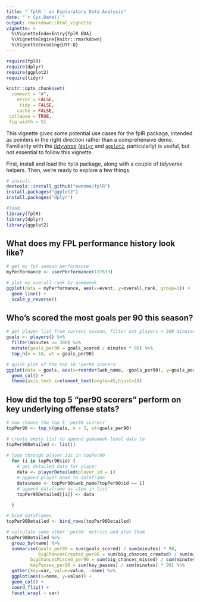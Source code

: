 ```yaml
---
title: "`fplR`: an Exploratory Data Analysis"
date: "`r Sys.Date()`"
output: rmarkdown::html_vignette
vignette: >
  %\VignetteIndexEntry{fplR EDA}
  %\VignetteEngine{knitr::rmarkdown}
  %\VignetteEncoding{UTF-8}
---
```


```r
require(fplR)
require(dplyr)
require(ggplot2)
require(tidyr)

knitr::opts_chunk$set(
  comment = "#",
    error = FALSE,
     tidy = FALSE,
    cache = FALSE,
 collapse = TRUE,
 fig.width = 5)
```

This vignette gives some potential use cases for the fplR package, intended as pointers in the right direction rather than a comprehensive demo. Familiarity with the [*tidyverse*](http://tidyverse.org/) ([`dplyr`](http://dplyr.tidyverse.org/) and [`ggplot2`](http://ggplot2.tidyverse.org/), particularly) is useful, but not essential to follow this vignette.

First, install and load the `fplR` package, along with a couple of *tidyverse* helpers. Then, we're ready to explore a few things.

```r
# install
devtools::install_github("ewenme/fplR")
install.packages("ggplot2")
install.packages("dplyr")
```

```r
#load
library(fplR)
library(dplyr)
library(ggplot2)
```
## What does my FPL performance history look like?

```r
# get my fpl season performance
myPerformance <- userPerformance(137633)

# plot my overall rank by gameweek
ggplot(data = myPerformance, aes(x=event, y=overall_rank, group=1)) +
  geom_line() +
  scale_y_reverse()

```


## Who's scored the most goals per 90 this season?

```r
# get player list from current season, filter out players < 300 minutes, calculate 'goals per 90 mins' metric and get top 10
goals <- players() %>%
  filter(minutes >= 300) %>%
  mutate(goals_per90 = goals_scored / minutes * 90) %>%
  top_n(n = 10, wt = goals_per90)

# quick plot of the top 10 'per90 scorers'
ggplot(data = goals, aes(x=reorder(web_name, -goals_per90), y=goals_per90)) +
  geom_col() +
  theme(axis.text.x=element_text(angle=45,hjust=1))
```

## How did the top 5 "per90 scorers" perform on key underlying offense stats?

```r
# now choose the top 5 'per90 scorers'
topPer90 <- top_n(goals, n = 5, wt=goals_per90)

# create empty list to append gameweek-level data to
topPer90Detailed <- list()
  
# loop through player ids in topPer90
  for (i in topPer90$id) {
    # get detailed data for player
    data <- playerDetailed(player_id = i)
    # append player name to dataframe
    data$name <- topPer90$web_name[topPer90$id == i]
    # append dataframe as item in list
    topPer90Detailed[[i]] <- data

  }

# bind dataframes
topPer90Detailed <- bind_rows(topPer90Detailed)

# calculate some other 'per90' metrics and plot them
topPer90Detailed %>%
  group_by(name) %>%
  summarise(goals_per90 = sum(goals_scored) / sum(minutes) * 90,
            bigChancesCreated_per90 = sum(big_chances_created) / sum(minutes) * 90,
         bigChancesMissed_per90 = sum(big_chances_missed) / sum(minutes) * 90,
         keyPasses_per90 = sum(key_passes) / sum(minutes) * 90) %>%
  gather(key=var, value=value, -name) %>%
  ggplot(aes(x=name, y=value)) +
  geom_col() +
  coord_flip() +
  facet_wrap( ~ var)
```
